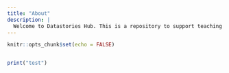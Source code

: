 ```yaml
---
title: "About"
description: |
  Welcome to Datastories Hub. This is a repository to support teaching of a variety of data analysis courses at Imperial College Business School.
---
```


```r
knitr::opts_chunk$set(echo = FALSE)


print("test")
```
